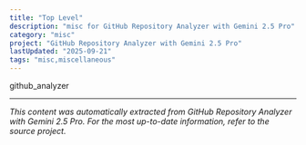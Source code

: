 ```yaml
---
title: "Top Level"
description: "misc for GitHub Repository Analyzer with Gemini 2.5 Pro"
category: "misc"
project: "GitHub Repository Analyzer with Gemini 2.5 Pro"
lastUpdated: "2025-09-21"
tags: "misc,miscellaneous"
---
```


github_analyzer


---
*This content was automatically extracted from GitHub Repository Analyzer with Gemini 2.5 Pro. For the most up-to-date information, refer to the source project.*
